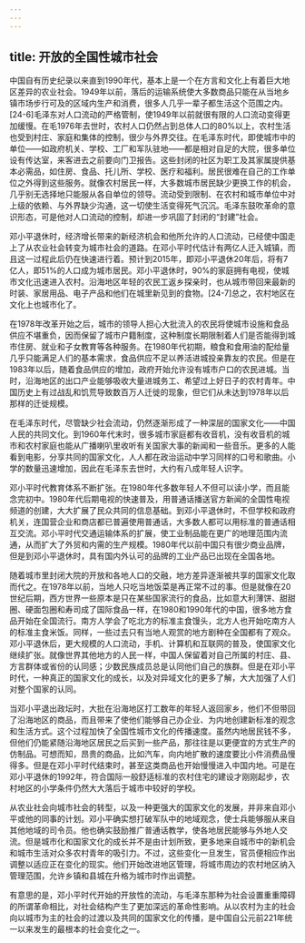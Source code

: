 ```yaml
---
---
---
```

title: 开放的全国性城市社会
---



中国自有历史纪录以来直到1990年代，基本上是一个在方言和文化上有着巨大地区差异的农业社会。1949年以前，落后的运输系统使大多数商品只能在从当地乡镇市场步行可及的区域内生产和消费，很多人几乎一辈子都生活这个范围之内。[24-6]毛泽东对人口流动的严格管制，使1949年以前就很有限的人口流动变得更加缓慢。在毛1976年去世时，农村人口仍然占到总体人口的80%以上，农村生活也受到村庄、家庭和集体的控制，很少与外界交往。在毛泽东时代，即使城市中的单位——如政府机关、学校、工厂和军队驻地——都是相对自足的大院，很多单位设有传达室，来客进去之前要向门卫报告。这些封闭的社区为职工及其家属提供基本必需品，如住房、食品、托儿所、学校、医疗和福利。居民很难在自己的工作单位之外得到这些服务。就像农村居民一样，大多数城市居民缺少更换工作的机会，几乎别无选择地只能服从各自单位的领导。流动受到限制、在农村和城市单位中对上级的依赖、与外界缺少沟通，这一切使生活变得死气沉沉。毛泽东鼓吹革命的意识形态，可是他对人口流动的控制，却进一步巩固了封闭的“封建”社会。

邓小平退休时，经济增长带来的新经济机会和他所允许的人口流动，已经使中国走上了从农业社会转变为城市社会的道路。在邓小平时代估计有两亿人迁入城镇，而且这一过程此后仍在快速进行着。预计到2015年，即邓小平退休20年后，将有7亿人，即51%的人口成为城市居民。邓小平退休时，90%的家庭拥有电视，使城市文化迅速进入农村。沿海地区年轻的农民工返乡探亲时，也从城市带回来最新的时装、家居用品、电子产品和他们在城里新见到的食物。[24-7]总之，农村地区在文化上也城市化了。

在1978年改革开始之后，城市的领导人担心大批流入的农民将使城市设施和食品供应不堪重负，因而保留了城市户籍制度，这种制度长期限制着人们是否能得到城市住房、就业和子女教育等各种服务。在1980年代初期，粮食和食用油的配给量几乎只能满足人们的基本需求，食品供应不足以养活进城投亲靠友的农民。但是在1983年以后，随着食品供应的增加，政府开始允许没有城市户口的农民进城。当时，沿海地区的出口产业能够吸收大量进城务工、希望过上好日子的农村青年。中国历史上有过战乱和饥荒导致数百万人迁徙的现象，但它们从未达到1978年以后那样的迁徙规模。

在毛泽东时代，尽管缺少社会流动，仍然逐渐形成了一种深层的国家文化——中国人民的共同文化。到1960年代末时，很多城市家庭都有收音机，没有收音机的城市和农村家庭也能从广播喇叭里收听有关国家大事的新闻和一些音乐。更多的人能看到电影，分享共同的国家文化，人人都在政治运动中学习同样的口号和歌曲。小学的数量迅速增加，因此在毛泽东去世时，大约有八成年轻人识字。

邓小平时代教育体系不断扩张。在1980年代多数年轻人不但可以读小学，而且能念完初中。1980年代后期电视的快速普及，用普通话播送官方新闻的全国性电视频道的创建，大大扩展了民众共同的信息基础。到邓小平退休时，不但学校和政府机关，连国营企业和商店都已普遍使用普通话，大多数人都可以用标准的普通话相互交流。邓小平时代交通运输体系的扩展，使工业制品能在更广的地理范围内流通，从而扩大了外贸和内需的生产规模。1980年代以前中国只有很少商业品牌，但是到邓小平退休时，具有国内外认可的品牌的工业产品已出现在全国各地。

随着城市里封闭大院的开放和各地人口的交融，地方差异逐渐被共享的国家文化取而代之。在1978年以前，当地人只吃当地饭菜是再正常不过的事。但是就像在20世纪后期，西方世界一些原本是只在某些国家流行的食品，比如意大利薄饼、甜甜圈、硬面包圈和寿司成了国际食品一样，在1980和1990年代的中国，很多地方食品开始在全国流行。南方人学会了吃北方的标准主食馒头，北方人也开始吃南方人的标准主食米饭。同样，一些过去只有当地人观赏的地方剧种在全国都有了观众。邓小平退休后，更大规模的人口流动，手机、计算机和互联网的普及，使国家文化继续扩张。就像世界其他地方的人民一样，中国人保留着对自己所属的村庄、县、方言群体或省份的认同感；少数民族成员总是认同他们自己的族群。但是在邓小平时代，一种真正的国家文化的成长，以及对异域文化的更多了解，大大加强了人们对整个国家的认同。

当邓小平退出政坛时，大批在沿海地区打工数年的年轻人返回家乡，他们不但带回了沿海地区的商品，而且带来了使他们能够自己办企业、为内地创建新标准的观念和生活方式。这个过程加快了全国性城市文化的传播速度。虽然内地居民钱不多，但他们仍能紧随沿海地区居民之后买到一些产品，那往往是以更便宜的方式生产的仿制品。可想而知，昂贵的商品，比如汽车，向内地扩散的速度要比小件消费品慢得多。但是在邓小平时代结束时，甚至这类商品也开始慢慢进入中国内地。可是在邓小平退休的1992年，符合国际一般舒适标准的农村住宅的建设才刚刚起步，农村地区的小学条件仍然大大落后于城市中较好的学校。

从农业社会向城市社会的转型，以及一种更强大的国家文化的发展，并非来自邓小平或他的同事的计划。邓小平确实想打破军队中的地域观念，使士兵能够服从来自其他地域的司令员。他也确实鼓励推广普通话教学，使各地居民能够与外地人交流。但是城市化和国家文化的成长并不是由计划所致，更多地来自城市中的新机会和城市生活对众多农村青年的吸引力。不过，这些变化一旦发生，官员便相应作出调整以适应正在变化的现实。他们开始改进地区管理，将城市周边的农村地区纳入管理范围，允许乡镇和县城在升格为城市时作出调整。

有意思的是，邓小平时代开始的开放性的流动，与毛泽东那种为社会设置重重障碍的所谓革命相比，对社会结构产生了更加深远的革命性影响。从以农村为主的社会向以城市为主的社会的过渡以及共同的国家文化的传播，是中国自公元前221年统一以来发生的最根本的社会变化之一。